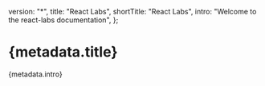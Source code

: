  version: "*",
  title: "React Labs",
  shortTitle: "React Labs",
  intro: "Welcome to the react-labs documentation",
};

<h1>{metadata.title}</h1>

<p>{metadata.intro}</p>
